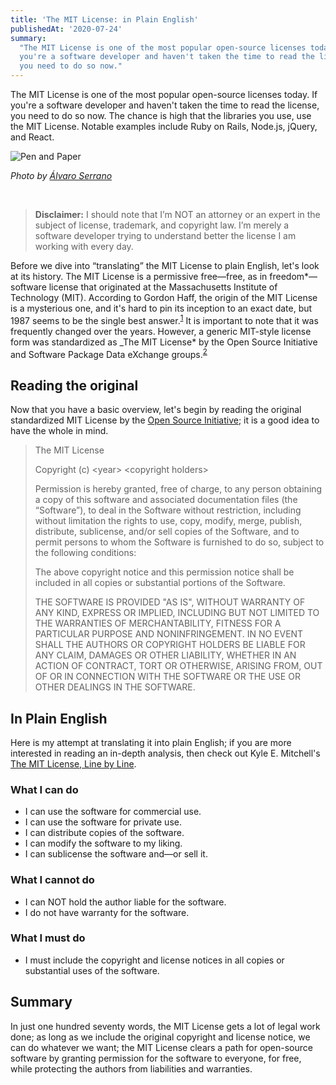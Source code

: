 ```yaml
---
title: 'The MIT License: in Plain English'
publishedAt: '2020-07-24'
summary:
  "The MIT License is one of the most popular open-source licenses today. If
  you're a software developer and haven't taken the time to read the license,
  you need to do so now."
---
```


The MIT License is one of the most popular open-source licenses today. If you're
a software developer and haven't taken the time to read the license, you need to
do so now. The chance is high that the libraries you use, use the MIT License.
Notable examples include Ruby on Rails, Node.js, jQuery, and React.

<Image
  src="/static/img/mit-license-in-plain-english/alvaro-serrano-pen-and-paper.jpg"
  height={800}
  width={1200}
  priority={true}
  alt="Pen and Paper"
/>

_Photo by [Álvaro Serrano](https://unsplash.com/@alvaroserrano)_

<br />

> **Disclaimer:** I should note that I’m NOT an attorney or an expert in the
> subject of license, trademark, and copyright law. I’m merely a software
> developer trying to understand better the license I am working with every day.

Before we dive into “translating” the MIT License to plain English, let's look
at its history. The MIT License is a permissive free—free, as in
freedom*—software license that originated at the Massachusetts Institute of
Technology (MIT). According to Gordon Haff, the origin of the MIT License is a
mysterious one, and it's hard to pin its inception to an exact date, but 1987
seems to be the single best
answer.<sup>[1](https://opensource.com/article/19/4/history-mit-license)</sup>
It is important to note that it was frequently changed over the years. However,
a generic MIT-style license form was standardized as \_The MIT License* by the
Open Source Initiative and Software Package Data eXchange
groups.<sup>[2](https://writing.kemitchell.com/2016/09/21/MIT-License-Line-by-Line.html)</sup>

## Reading the original

Now that you have a basic overview, let's begin by reading the original
standardized MIT License by the
[Open Source Initiative](https://opensource.org/licenses/MIT); it is a good idea
to have the whole in mind.

> The MIT License
>
> Copyright (c) \<year\> \<copyright holders\>
>
> Permission is hereby granted, free of charge, to any person obtaining a copy
> of this software and associated documentation files (the “Software”), to deal
> in the Software without restriction, including without limitation the rights
> to use, copy, modify, merge, publish, distribute, sublicense, and/or sell
> copies of the Software, and to permit persons to whom the Software is
> furnished to do so, subject to the following conditions:
>
> The above copyright notice and this permission notice shall be included in all
> copies or substantial portions of the Software.
>
> THE SOFTWARE IS PROVIDED "AS IS", WITHOUT WARRANTY OF ANY KIND, EXPRESS OR
> IMPLIED, INCLUDING BUT NOT LIMITED TO THE WARRANTIES OF MERCHANTABILITY,
> FITNESS FOR A PARTICULAR PURPOSE AND NONINFRINGEMENT. IN NO EVENT SHALL THE
> AUTHORS OR COPYRIGHT HOLDERS BE LIABLE FOR ANY CLAIM, DAMAGES OR OTHER
> LIABILITY, WHETHER IN AN ACTION OF CONTRACT, TORT OR OTHERWISE, ARISING FROM,
> OUT OF OR IN CONNECTION WITH THE SOFTWARE OR THE USE OR OTHER DEALINGS IN THE
> SOFTWARE.

## In Plain English

Here is my attempt at translating it into plain English; if you are more
interested in reading an in-depth analysis, then check out Kyle E. Mitchell's
[The MIT License, Line by Line](https://writing.kemitchell.com/2016/09/21/MIT-License-Line-by-Line.html).

### What I can do

- I can use the software for commercial use.
- I can use the software for private use.
- I can distribute copies of the software.
- I can modify the software to my liking.
- I can sublicense the software and—or sell it.

### What I cannot do

- I can NOT hold the author liable for the software.
- I do not have warranty for the software.

### What I must do

- I must include the copyright and license notices in all copies or substantial
  uses of the software.

## Summary

In just one hundred seventy words, the MIT License gets a lot of legal work
done; as long as we include the original copyright and license notice, we can do
whatever we want; the MIT License clears a path for open-source software by
granting permission for the software to everyone, for free, while protecting the
authors from liabilities and warranties.
